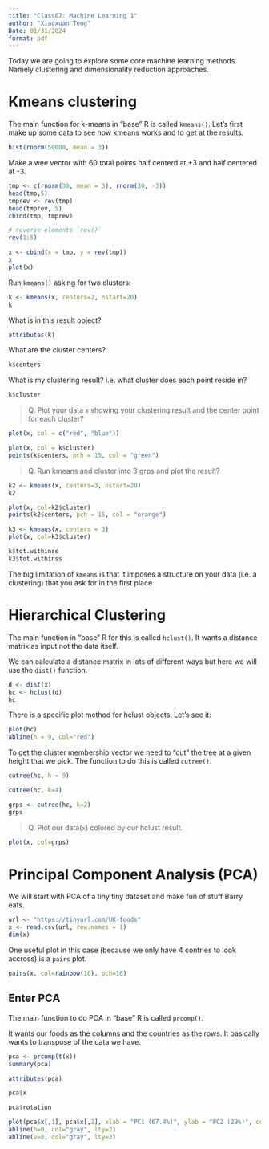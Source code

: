 ```yaml
---
title: "Class07: Machine Learning 1"
author: "Xiaoxuan Teng"
Date: 01/31/2024
format: pdf
---
```


Today we are going to explore some core machine learning methods. Namely clustering and dimensionality reduction approaches.

# Kmeans clustering

The main function for k-means in "base" R is called `kmeans()`. Let's first make up some data to see how kmeans works and to get at the results.

```r
hist(rnorm(50000, mean = 3))
```

Make a wee vector with 60 total points half centerd at +3 and half centered at -3.

```r
tmp <- c(rnorm(30, mean = 3), rnorm(30, -3))
head(tmp,5)
tmprev <- rev(tmp)
head(tmprev, 5)
cbind(tmp, tmprev)
```
```r
# reverse elements `rev()`
rev(1:5)
```

```r
x <- cbind(x = tmp, y = rev(tmp))
x
plot(x)
```

Run `kmeans()` asking for two clusters:

```r
k <- kmeans(x, centers=2, nstart=20)
k
```

What is in this result object?
```r
attributes(k)
```

What are the cluster centers?
```r
k$centers
```

What is my clustering result? i.e. what cluster does each point reside in?

```r
k$cluster
```

> Q. Plot your data `x` showing your clustering result and the center point for each cluster?

```r
plot(x, col = c("red", "blue"))

plot(x, col = k$cluster)
points(k$centers, pch = 15, col = "green")

```

> Q. Run kmeans and cluster into 3 grps and plot the result?

```r
k2 <- kmeans(x, centers=3, nstart=20)
k2
```

```r
plot(x, col=k2$cluster)
points(k2$centers, pch = 15, col = "orange")
```

```r
k3 <- kmeans(x, centers = 3)
plot(x, col=k3$cluster)
```

```r
k$tot.withinss
k3$tot.withinss
```

The big limitation of `kmeans` is that it imposes a structure on your data (i.e. a clustering) that you ask for in the first place

# Hierarchical Clustering

The main function in "base" R for this is called `hclust()`. It wants a distance matrix as input not the data itself.

We can calculate a distance matrix in lots of different ways but here we will use the `dist()` function.

```r
d <- dist(x)
hc <- hclust(d)
hc
```

There is a specific plot method for hclust objects. Let's see it:

```r
plot(hc)
abline(h = 9, col="red")
```

To get the cluster membership vector we need to "cut" the tree at a given height that we pick. The function to do this is called `cutree()`.

```r
cutree(hc, h = 9)
```
```r
cutree(hc, k=4)
```
```r
grps <- cutree(hc, k=2)
grps

```

>Q. Plot our data(`x`) colored by our hclust result.

```r
plot(x, col=grps)
```







# Principal Component Analysis (PCA)

We will start with PCA of a tiny tiny dataset and make fun of stuff Barry eats.

```r
url <- "https://tinyurl.com/UK-foods"
x <- read.csv(url, row.names = 1)
dim(x)
```

One useful plot in this case (because we only have 4 contries to look accross) is a `pairs` plot.

```r
pairs(x, col=rainbow(10), pch=16)
```

## Enter PCA

The main function to do PCA in "base" R is called `prcomp()`.

It wants our foods as the columns and the countries as the rows. It basically wants to transpose of the data we have.

```r
pca <- prcomp(t(x))
summary(pca)
```

```r
attributes(pca)
```
```r
pca$x
```
```r
pca$rotation
```

```r
plot(pca$x[,1], pca$x[,2], xlab = "PC1 (67.4%)", ylab = "PC2 (29%)", col = c("orange", "red", "blue", "darkgreen"), pch=15)
abline(h=0, col="gray", lty=2)
abline(v=0, col="gray", lty=2)
```































